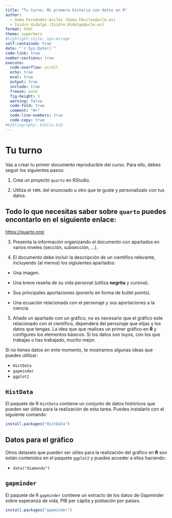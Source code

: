 ```yaml
---
title: "Tu turno: Mi primera historia con datos en R"
author:
  - Gema Fernández-Avilés (Gema.FAviles@uclm.es)
  - Isidro Hidalgo (Isidro.Hidalgo@uclm.es)
format: html
theme: superhero
#highlight-style: ayu-mirage
self-contained: true
date: "`r Sys.Date()`"
code-link: true
number-sections: true
execute:
  code-overflow: scroll
  echo: true
  eval: true
  output: true
  include: true
  freeze: auto
  fig-height: 5
  warning: false
  code-fold: true
  comment: "#>"
  code-line-numbers: true
  code-copy: true
#bibliography: biblio.bib
---
```




# Tu turno
  
Vas a crear tu primer documento reproducible del curso. Para ello, debes seguir los siguientes pasos:

1. Crea un proyecto `quarto` en RStudio.

2. Utiliza el `YAML` del enunciado u otro que te guste y personalizalo con tus datos.

::: {.callout-tip}

## Todo lo que necesitas saber sobre `quarto` puedes encontarlo en el siguiente enlace:

[https://quarto.org/](https://quarto.org/)

:::


3. Presenta la información organizando el documento con apartados en varios niveles (sección, subsección, ...).

4. El documento debe incluir la descripción de un científico relevante, incluyendo (al menos) los sigiuientes apartados:

-	Una imagen.

-	Una breve reseña de su vida personal (utiliza **negrita** y *cursiva*).

-	Sus principales aportaciones (ponerlo en forma de bullet points).

-	Una ecuación relacionada con el personaje y sus aportaciones a la ciencia.

5. Añade un apartado con un gráfico, no es necesario que el gráfico este relacionado con el científico, dependerá del personaje que elijas y los datos que tengas. La idea que que realices un primer gráfico en **R** y configures los elementos básicos. Si los datos son tuyos, con los que trabajas o has trabajado, mucho mejor.  

Si no tienes datos en ente momento, te mostramos algunas ideas que puedes utilizar:

  - `HistData`
  - `gapminder`
  - `ggplot2`

::: {.callout-warning}

## `HistData`

El paquete de R `HistData` contiene un conjunto de datos históricos que pueden ser útiles para la realización de esta tarea. Puedes instalarlo con el siguiente comando:

```r
install.packages("HistData")
```
:::



::: {.callout-warning}

## Datos para el gráfico

Otros datasets que pueden ser útiles para la realización del gráfico en **R** son están contenidos en el paquete `ggplot2` y puedes acceder a ellos haciendo:

- `data("diamonds")`

:::


::: {.callout-warning}

## `gapminder`

El paquete de R `gapminder` contiene un extracto de los datos de Gapminder sobre esperanza de vida, PIB per cápita y población por países.

```r
install.packages("gapminder")
```
:::



